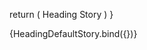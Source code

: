 
<Meta title="Heading" component={Heading}/>

<ArgsTable of={Heading} />

  return (
    <Heading 
      size={args.size}
      children={args.children}
      id={args.id}
      muted={args.muted}
    >
      Heading Story
    </Heading>
  )
}

<Canvas>
  <Story name="Default">
    {HeadingDefaultStory.bind({})}
  </Story>
</Canvas>